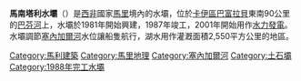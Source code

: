 {{Infobox Dam
|dam_name= 馬南塔利水壩
|image=Manantali dam.jpg 
|caption=
|official_name= 
|crosses= [[巴芬河|巴芬河]]
|reservoir= [[馬南塔利湖|馬南塔利湖]]
|locale={{MLI}}[[卡伊區|卡伊區]]
|maint= 
|length= 
|height= 
|width=
|began=1981年
|open=1987年
|closed=
|cost= 
|reservoir_capacity= 
|reservoir_catchment= 
|reservoir_surface= 
|turbines= 
|installed_capacity= 
|max_capacity= 
|annual_generation= 
|bridge_carries=
|bridge_width=
|bridge_clearance=
|bridge_traffic=
|bridge_toll=
|bridge_id=
|map_cue=
|map_image=
|map_text=
|map_width=
|coordinates= {{coord|13|11|44|N|10|25|44|W|display=inline,title}}
|lat=
|long=
|extra= 
|website=
}}

'''馬南塔利水壩'''（{{lang-fr|Barrage hydroélectrique de Manantali}}）是[[西非|西非]]國家[[馬里|馬里]]境內的水壩，位於[[卡伊區|卡伊區]][[巴富拉貝|巴富拉貝]]東南90公里的[[巴芬河|巴芬河]]上，水壩於1981年開始興建，1987年竣工，2001年開始用作[[水力發電|水力發電]]。水壩調節[[塞內加爾河|塞內加爾河]]水位讓船隻航行，湖水用作灌漑面積2,550平方公里的地區。

{{DEFAULTSORT:Manantali}}
[[Category:馬利建築|Category:馬利建築]]
[[Category:馬里地理|Category:馬里地理]]
[[Category:塞內加爾河|Category:塞內加爾河]]
[[Category:土石壩|Category:土石壩]]
[[Category:1988年完工水壩|Category:1988年完工水壩]]

{{Mali-stub}}